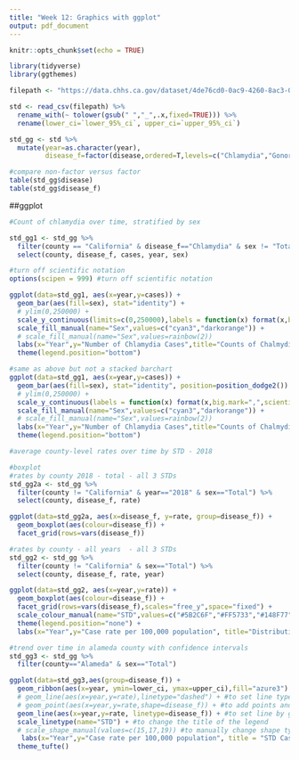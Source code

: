 ```yaml
---
title: "Week 12: Graphics with ggplot"
output: pdf_document
---
```


```r
knitr::opts_chunk$set(echo = TRUE)

library(tidyverse)
library(ggthemes)

filepath <- "https://data.chhs.ca.gov/dataset/4de76cd0-0ac9-4260-8ac3-0637acb444fb/resource/563ba92b-8ac5-48ec-9afd-2f515bbbad66/download/stds-by-disease-county-year-sex.csv"

std <- read_csv(filepath) %>%
  rename_with(~ tolower(gsub(" ","_",.x,fixed=TRUE))) %>%
  rename(lower_ci=`lower_95%_ci`, upper_ci=`upper_95%_ci`)

std_gg <- std %>%
  mutate(year=as.character(year),
         disease_f=factor(disease,ordered=T,levels=c("Chlamydia","Gonorrhea","Early Syphilis")))

#compare non-factor versus factor
table(std_gg$disease)
table(std_gg$disease_f)

```

##ggplot

```r
#Count of chlamydia over time, stratified by sex

std_gg1 <- std_gg %>%
  filter(county == "California" & disease_f=="Chlamydia" & sex != "Total") %>%
  select(county, disease_f, cases, year, sex)

#turn off scientific notation
options(scipen = 999) #turn off scientific notation

ggplot(data=std_gg1, aes(x=year,y=cases)) +
  geom_bar(aes(fill=sex), stat="identity") +
  # ylim(0,250000) +
  scale_y_continuous(limits=c(0,250000),labels = function(x) format(x,big.mark=",",scientific=FALSE)) +
  scale_fill_manual(name="Sex",values=c("cyan3","darkorange")) +
  # scale_fill_manual(name="Sex",values=rainbow(2))
  labs(x="Year",y="Number of Chlamydia Cases",title="Counts of Chalmydia Cases by Sex in California, 2001-2018",caption="Data Source: California Department of Public Health") +
  theme(legend.position="bottom")

#same as above but not a stacked barchart
ggplot(data=std_gg1, aes(x=year,y=cases)) +
  geom_bar(aes(fill=sex), stat="identity", position=position_dodge2()) +
  # ylim(0,250000) +
  scale_y_continuous(labels = function(x) format(x,big.mark=",",scientific=FALSE)) +
  scale_fill_manual(name="Sex",values=c("cyan3","darkorange")) +
  # scale_fill_manual(name="Sex",values=rainbow(2))
  labs(x="Year",y="Number of Chlamydia Cases",title="Counts of Chalmydia Cases by Sex in California, 2001-2018",caption="Data Source: California Department of Public Health") +
  theme(legend.position="bottom")

```

```r
#average county-level rates over time by STD - 2018 

#boxplot
#rates by county 2018 - total - all 3 STDs 
std_gg2a <- std_gg %>%
  filter(county != "California" & year=="2018" & sex=="Total") %>%
  select(county, disease_f, rate)

ggplot(data=std_gg2a, aes(x=disease_f, y=rate, group=disease_f)) +
  geom_boxplot(aes(colour=disease_f)) +
  facet_grid(rows=vars(disease_f))

#rates by county - all years  - all 3 STDs
std_gg2 <- std_gg %>%
  filter(county != "California" & sex=="Total") %>%
  select(county, disease_f, rate, year)

ggplot(data=std_gg2, aes(x=year,y=rate)) +
  geom_boxplot(aes(colour=disease_f)) +
  facet_grid(rows=vars(disease_f),scales="free_y",space="fixed") +
  scale_colour_manual(name="STD",values=c("#5B2C6F","#FF5733","#148F77")) +
  theme(legend.position="none") +
  labs(x="Year",y="Case rate per 100,000 population", title="Distribution of STD case rates by county over time",subtitle="2001-2018",caption="Note: y-axes differ by STD and should be compared with caution.")

```

```r
#trend over time in alameda county with confidence intervals
std_gg3 <- std_gg %>%
  filter(county=="Alameda" & sex=="Total")

ggplot(data=std_gg3,aes(group=disease_f)) +
  geom_ribbon(aes(x=year, ymin=lower_ci, ymax=upper_ci),fill="azure3") +
  # geom_line(aes(x=year,y=rate),linetype="dashed") + #to set line type overall
  # geom_point(aes(x=year,y=rate,shape=disease_f)) + #to add points and choose shape by group
  geom_line(aes(x=year,y=rate, linetype=disease_f)) + #to set line by group
  scale_linetype(name="STD") + #to change the title of the legend
  # scale_shape_manual(values=c(15,17,19)) #to manually change shape types by group
   labs(x="Year",y="Case rate per 100,000 population", title = "STD Case Rates in Alameda County",subtitle="2001-2018",caption="Data is from CDPH. The grey bars represent 95% confidence intervals.") +
  theme_tufte()

```

